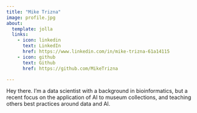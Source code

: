 ```yaml
---
title: "Mike Trizna"
image: profile.jpg
about:
  template: jolla
  links:
    - icon: linkedin
      text: LinkedIn
      href: https://www.linkedin.com/in/mike-trizna-61a14115
    - icon: github
      text: Github
      href: https://github.com/MikeTrizna

---
```


Hey there. I'm a data scientist with a background in bioinformatics, but a recent focus on the application of AI to museum collections, and teaching others best practices around data and AI.
